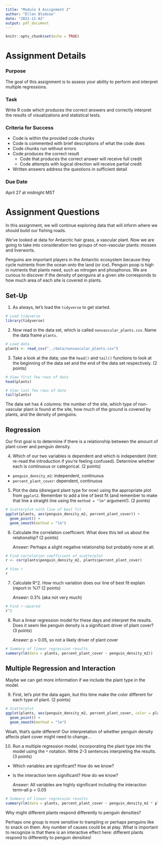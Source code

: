 ```yaml
---
title: "Module 4 Assignment 2"
author: "Ellen Bledsoe"
date: "2022-12-02"
output: pdf_document
---
```


```r
knitr::opts_chunk$set(echo = TRUE)
```

# Assignment Details

### Purpose

The goal of this assignment is to assess your ability to perform and interpret multiple regressions.

### Task

Write R code which produces the correct answers and correctly interpret the results of visualizations and statistical tests.

### Criteria for Success

-   Code is within the provided code chunks
-   Code is commented with brief descriptions of what the code does
-   Code chunks run without errors
-   Code produces the correct result
    -   Code that produces the correct answer will receive full credit
    -   Code attempts with logical direction will receive partial credit
-   Written answers address the questions in sufficient detail

### Due Date

April 27 at midnight MST

# Assignment Questions

In this assignment, we will continue exploring data that will inform where we should build our fishing roads.

We've looked at data for Antarctic hair grass, a vascular plant. Now we are going to take into consideration two groups of non-vascular plants: mosses and liverworts.

Penguins are important players in the Antarctic ecosystem because they cycle nutrients from the ocean onto the land (or ice). Penguin poop is high in nutrients that plants need, such as nitrogen and phosphorus. We are curious to discover if the density of penguins at a given site corresponds to how much area of each site is covered in plants.

## Set-Up

1.  As always, let's load the `tidyverse` to get started.

```r
# Load tidyverse
library(tidyverse)
```

2.  Now read in the data set, which is called `nonvascular_plants.csv`. Name the data frame `plants`.

```r
# Load data
plants <- read_csv("../data/nonvascular_plants.csv")
```

3.  Take a look at the data; use the `head()` and `tail()` functions to look at the beginning of the data set and the end of the data set respectively. (2 points)

```r
# View first few rows of data
head(plants)

# View last few rows of data
tail(plants)
```

The data set has 4 columns: the number of the site, which type of non-vascular plant is found at the site, how much of the ground is covered by plants, and the density of penguins.

## Regression

Our first goal is to determine if there is a relationship between the amount of plant cover and penguin density.

4.  Which of our two variables is dependent and which is independent (hint: re-read the introduction if you're feeling confused). Determine whether each is continuous or categorical. (2 points)

-   `penguin_density_m2`: independent, continuous
-   `percent_plant_cover`: dependent, continuous

5.  Plot the data (disregard plant type for now) using the appropriate plot from `ggplot2`. Remember to add a line of best fit (and remember to make that line a straight line using the `method = "lm"` argument!). (2 points)

```r
# Scatterplot with line of best fit
ggplot(plants, aes(penguin_density_m2, percent_plant_cover)) +
  geom_point() +
  geom_smooth(method = "lm")
```

6.  Calculate the correlation coefficient. What does this tell us about the relationship? (2 points)

    *Answer:* Perhaps a slight negative relationship but probably none at all.

```r
# Find correlation coefficient of scatterplot
r <- cor(plants$penguin_density_m2, plants$percent_plant_cover)

# View r
r
```

7.  Calculate R\^2. How much variation does our line of best fit explain (report in %)? (2 points)

    *Answer:* 0.3% (aka not very much)

```r
# Find r-squared
r^2
```

8.  Run a linear regression model for these days and interpret the results. Does it seem like penguin density is a significant driver of plant cover? (3 points)

    *Answer:* p \> 0.05, so not a likely driver of plant cover

```r
# Summary of linear regression results
summary(lm(data = plants, percent_plant_cover ~ penguin_density_m2))
```

## Multiple Regression and Interaction

Maybe we can get more information if we include the plant type in the model.

9.  First, let's plot the data again, but this time make the color different for each type of plant. (2 points)

```r
# Scatterplot
ggplot(plants, aes(penguin_density_m2, percent_plant_cover, color = plant_type)) +
  geom_point() +
  geom_smooth(method = "lm")
```

Woah, that's quite different! Our interpretation of whether penguin density affects plant cover might need to change...

10. Run a multiple regression model, incorporating the plant type into the model using the `*` notation. Write 2-3 sentences interpreting the results. (3 points)

-   Which variables are significant? How do we know?

-   Is the interaction term significant? How do we know?

    *Answer:* All variables are highly significant including the interaction term--all p \< 0.05

```r
# Summary of linear regression results
summary(lm(data = plants, percent_plant_cover ~ penguin_density_m2 * plant_type))
```

Why might different plants respond differently to penguin densities?

Perhaps one group is more sensitive to trampling or perhaps penguins like to snack on them. Any number of causes could be at play. What is important to recognize is that there is an interactive effect here: different plants respond to differently to penguin densities!
